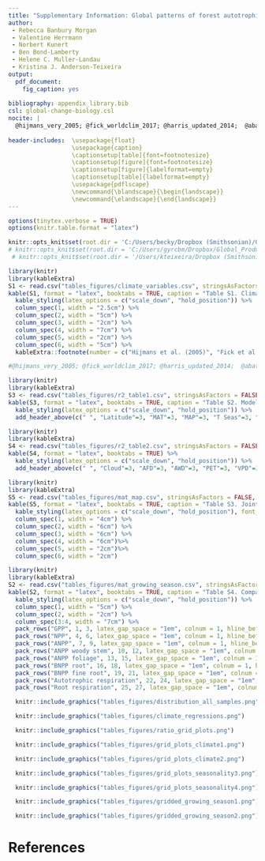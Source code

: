 ```yaml
---
title: "Supplementary Information: Global patterns of forest autotrophic carbon fluxes"
author:
 - Rebecca Banbury Morgan
 - Valentine Herrmann
 - Norbert Kunert
 - Ben Bond-Lamberty
 - Helene C. Muller-Landau
 - Kristina J. Anderson-Teixeira
output: 
  pdf_document:
    fig_caption: yes
    
bibliography: appendix_library.bib
csl: global-change-biology.csl
nocite: | 
  @hijmans_very_2005; @fick_worldclim_2017; @harris_updated_2014;  @abatzoglou_terraclimate_2018
    
header-includes:  \usepackage{float}
                  \usepackage{caption}
                  \captionsetup[table]{font=footnotesize}
                  \captionsetup[figure]{font=footnotesize}
                  \captionsetup[figure]{labelformat=empty}
                  \captionsetup[table]{labelformat=empty}
                  \usepackage{pdflscape}
                  \newcommand{\blandscape}{\begin{landscape}}
                  \newcommand{\elandscape}{\end{landscape}}
---
```


```r
options(tinytex.verbose = TRUE)
options(knitr.table.format = "latex")
```


```r
knitr::opts_knit$set(root.dir = 'C:/Users/becky/Dropbox (Smithsonian)/GitHub/Global_Productivity/manuscript/')
# knitr::opts_knit$set(root.dir = 'C:/Users/gyrcbm/Dropbox/Global_Productivity/manuscript/')
 # knitr::opts_knit$set(root.dir = '/Users/kteixeira/Dropbox (Smithsonian)/GitHub/ForC-db/Global_Productivity/manuscript/')
```

\listoftables
\listoffigures

\newpage

\blandscape

```r
library(knitr)
library(kableExtra)
S1 <- read.csv("tables_figures/climate_variables.csv", stringsAsFactors = FALSE, check.names = FALSE)
kable(S1, format = "latex", booktabs = TRUE, caption = "Table S1. Climate variable definitions, sources, and abbreviations", escape = F)%>%
  kable_styling(latex_options = c("scale_down", "hold_position")) %>%
  column_spec(1, width = "2.5cm") %>%
  column_spec(2, width = "5cm") %>%
  column_spec(3, width = "2cm") %>%
  column_spec(4, width = "7cm") %>%
  column_spec(5, width = "2cm") %>%
  column_spec(6, width = "5cm") %>%
  kableExtra::footnote(number = c("Hijmans et al. (2005)", "Fick et al. (2017)", "Harris et al. (2017)", "Abatzoglou et al. (2018)"), footnote_as_chunk = TRUE)

#@hijmans_very_2005; @fick_worldclim_2017; @harris_updated_2014;  @abatzoglou_terraclimate_2018
```
\elandscape
\newpage

\blandscape
```r
library(knitr)
library(kableExtra)
S3 <- read.csv("tables_figures/r2_table1.csv", stringsAsFactors = FALSE, check.names = FALSE)
kable(S3, format = "latex", booktabs = TRUE, caption = "Table S2. Model form, delta AIC, and R2 for each climate variables as a single fixed effect in models for each C flux. Model forms include first-order linear (Lin), second-order polynomial (Poly), and logarithmic (Log).") %>%
  kable_styling(latex_options = c("scale_down", "hold_position")) %>%
  add_header_above(c(" ", "Latitude"=3, "MAT"=3, "MAP"=3, "T Seas"=3, "P Seas"=3, "ATR"=3, "Solar R"=3, "AI"=3))
```

```r
library(knitr)
library(kableExtra)
S4 <- read.csv("tables_figures/r2_table2.csv", stringsAsFactors = FALSE, check.names = FALSE)
kable(S4, format = "latex", booktabs = TRUE) %>%
  kable_styling(latex_options = c("scale_down", "hold_position")) %>%
  add_header_above(c(" ", "Cloud"=3, "AFD"=3, "AWD"=3, "PET"=3, "VPD"=3, "Max VPD"=3, "WSM"=3, "LGS"=3))
```
\elandscape

```r
library(knitr)
library(kableExtra)
S5 <- read.csv("tables_figures/mat_map.csv", stringsAsFactors = FALSE, check.names = FALSE)
kable(S5, format = "latex", booktabs = TRUE, caption = "Table S3. Joint effects of MAT and MAP on forest C fluxes", escape = F)%>%
  kable_styling(latex_options = c("scale_down", "hold_position"), font_size = 12) %>%
  column_spec(1, width = "4cm") %>%
  column_spec(2, width = "6cm") %>%
  column_spec(3, width = "6cm") %>%
  column_spec(4, width = "6cm")%>%
  column_spec(5, width = "2cm")%>%
  column_spec(6, width = "2cm")
```

\newpage
```r
library(knitr)
library(kableExtra)
S2 <- read.csv("tables_figures/mat_growing_season.csv", stringsAsFactors = FALSE, check.names = FALSE)
kable(S2, format = "latex", booktabs = TRUE, caption = "Table S4. Comparison of growing season length and MAT as predictors of forest C fluxes", escape = F)%>%
  kable_styling(latex_options = c("scale_down", "hold_position")) %>%
  column_spec(1, width = "5cm") %>%
  column_spec(2, width = "2cm") %>%
  column_spec(3:4, width = "7cm") %>%
  pack_rows("GPP", 1, 3, latex_gap_space = "1em", colnum = 1, hline_before = FALSE) %>%
  pack_rows("NPP", 4, 6, latex_gap_space = "1em", colnum = 1, hline_before = TRUE) %>%
  pack_rows("ANPP", 7, 9, latex_gap_space = "1em", colnum = 1, hline_before = TRUE) %>%
  pack_rows("ANPP woody stem", 10, 12, latex_gap_space = "1em", colnum = 1, hline_before = TRUE) %>%
  pack_rows("ANPP foliage", 13, 15, latex_gap_space = "1em", colnum = 1, hline_before = TRUE) %>%
  pack_rows("BNPP root", 16, 18, latex_gap_space = "1em", colnum = 1, hline_before = TRUE) %>%
  pack_rows("BNPP fine root", 19, 21, latex_gap_space = "1em", colnum = 1, hline_before = TRUE) %>%
  pack_rows("Autotrophic respiration", 22, 24, latex_gap_space = "1em", colnum = 1, hline_before = TRUE) %>%
  pack_rows("Root respiration", 25, 27, latex_gap_space = "1em", colnum = 1, hline_before = TRUE)
```

\newpage
```r

  knitr::include_graphics("tables_figures/distribution_all_samples.png")
```

\blandscape
```r

  knitr::include_graphics("tables_figures/climate_regressions.png")
```
\elandscape



```r

  knitr::include_graphics("tables_figures/ratio_grid_plots.png")
```


\blandscape
```r

  knitr::include_graphics("tables_figures/grid_plots_climate1.png")
```

\newpage

```r

  knitr::include_graphics("tables_figures/grid_plots_climate2.png")
```
\elandscape



```r

  knitr::include_graphics("tables_figures/grid_plots_seasonality3.png")
```

\newpage
```r

  knitr::include_graphics("tables_figures/grid_plots_seasonality4.png")
```

\newpage
```r

  knitr::include_graphics("tables_figures/gridded_growing_season1.png")
```

\newpage
```r

  knitr::include_graphics("tables_figures/gridded_growing_season2.png")
```

\newpage
# References


